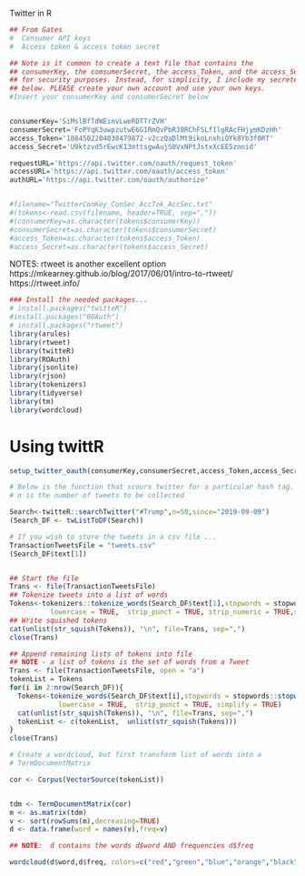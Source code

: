 ####### Twitter in R

```r
## From Gates
#  Consumer API keys
#  Access token & access token secret

## Note is it common to create a text file that contains the
## consumerKey, the comsumerSecret, the access_Token, and the access_Secret
## for security purposes. Instead, for simplicity, I include my secrete keys
## below. PLEASE create your own account and use your own keys.
#Insert your consumerKey and consumerSecret below


consumerKey='SiMslBfTdWEimvLweRDTTrZVH'
consumerSecret='FoPYqK3uwpzutwE6G1RmQvPbRJ8RChFSLfIlgRAcFHjymKDzHh'
access_Token='1084502204038479872-v2czQaDlMt9ikoLnxhiQYk8Yb3f0RT'
access_Secret='U9ktzvd5rEwcK13mttsgwAujS0VxNPtJstxXcEE5znnid'

requestURL='https://api.twitter.com/oauth/request_token'
accessURL='https://api.twitter.com/oauth/access_token'
authURL='https://api.twitter.com/oauth/authorize'


#filename="TwitterConKey_ConSec_AccTok_AccSec.txt"
#(tokens<-read.csv(filename, header=TRUE, sep=","))
#(consumerKey=as.character(tokens$consumerKey))
#consumerSecret=as.character(tokens$consumerSecret)
#access_Token=as.character(tokens$access_Token)
#access_Secret=as.character(tokens$access_Secret)
```


NOTES: rtweet is another excellent option
https://mkearney.github.io/blog/2017/06/01/intro-to-rtweet/
 https://rtweet.info/


```r
### Install the needed packages...
# install.packages("twitteR")
#install.packages("ROAuth")
# install.packages("rtweet")
library(arules)
library(rtweet)
library(twitteR)
library(ROAuth)
library(jsonlite)
library(rjson)
library(tokenizers)
library(tidyverse)
library(tm)
library(wordcloud)
```

#  Using twittR 

```r
setup_twitter_oauth(consumerKey,consumerSecret,access_Token,access_Secret)

# Below is the function that scours twitter for a particular hash tag.
# n is the number of tweets to be collected

Search<-twitteR::searchTwitter("#Trump",n=50,since="2019-09-09")
(Search_DF <- twListToDF(Search))

# If you wish to store the tweets in a csv file ... 
TransactionTweetsFile = "tweets.csv"
(Search_DF$text[1])


## Start the file
Trans <- file(TransactionTweetsFile)
## Tokenize tweets into a list of words 
Tokens<-tokenizers::tokenize_words(Search_DF$text[1],stopwords = stopwords::stopwords("en"), 
          lowercase = TRUE,  strip_punct = TRUE, strip_numeric = TRUE,simplify = TRUE)
## Write squished tokens
cat(unlist(str_squish(Tokens)), "\n", file=Trans, sep=",")
close(Trans)

## Append remaining lists of tokens into file
## NOTE - a list of tokens is the set of words from a Tweet
Trans <- file(TransactionTweetsFile, open = "a")
tokenList = Tokens
for(i in 2:nrow(Search_DF)){
  Tokens<-tokenize_words(Search_DF$text[i],stopwords = stopwords::stopwords("en"), 
            lowercase = TRUE,  strip_punct = TRUE, simplify = TRUE)
  cat(unlist(str_squish(Tokens)), "\n", file=Trans, sep=",")
  tokenList <- c(tokenList,  unlist(str_squish(Tokens)))
}
close(Trans)
```


```r

# Create a wordcloud, but first transform list of words into a 
# TermDocumentMatrix

cor <- Corpus(VectorSource(tokenList))


tdm <- TermDocumentMatrix(cor)
m <- as.matrix(tdm)
v <- sort(rowSums(m),decreasing=TRUE)
d <- data.frame(word = names(v),freq=v)

## NOTE:  d contains the words d$word AND frequencies d$freq

wordcloud(d$word,d$freq, colors=c("red","green","blue","orange","black","purple", "seagreen") , random.color = TRUE, min.freq = 3)


```

